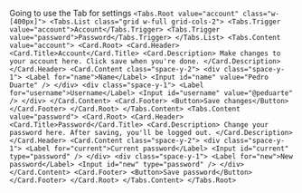 Going to use the Tab for settings 
`
<Tabs.Root value="account" class="w-[400px]">
        <Tabs.List class="grid w-full grid-cols-2">
          <Tabs.Trigger value="account">Account</Tabs.Trigger>
          <Tabs.Trigger value="password">Password</Tabs.Trigger>
        </Tabs.List>
        <Tabs.Content value="account">
          <Card.Root>
            <Card.Header>
              <Card.Title>Account</Card.Title>
              <Card.Description>
                Make changes to your account here. Click save when you're done.
              </Card.Description>
            </Card.Header>
            <Card.Content class="space-y-2">
              <div class="space-y-1">
                <Label for="name">Name</Label>
                <Input id="name" value="Pedro Duarte" />
              </div>
              <div class="space-y-1">
                <Label for="username">Username</Label>
                <Input id="username" value="@peduarte" />
              </div>
            </Card.Content>
            <Card.Footer>
              <Button>Save changes</Button>
            </Card.Footer>
          </Card.Root>
        </Tabs.Content>
        <Tabs.Content value="password">
          <Card.Root>
            <Card.Header>
              <Card.Title>Password</Card.Title>
              <Card.Description>
                Change your password here. After saving, you'll be logged out.
              </Card.Description>
            </Card.Header>
            <Card.Content class="space-y-2">
              <div class="space-y-1">
                <Label for="current">Current password</Label>
                <Input id="current" type="password" />
              </div>
              <div class="space-y-1">
                <Label for="new">New password</Label>
                <Input id="new" type="password" />
              </div>
            </Card.Content>
            <Card.Footer>
              <Button>Save password</Button>
            </Card.Footer>
          </Card.Root>
        </Tabs.Content>
      </Tabs.Root>
  `